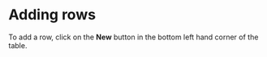 # Adding rows

To add a row, click on the **New** button in the bottom left hand corner of the table.
